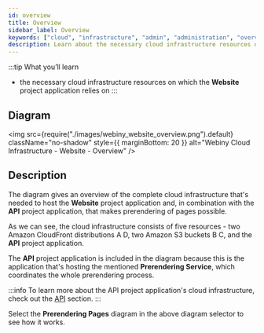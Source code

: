 ```yaml
---
id: overview
title: Overview
sidebar_label: Overview
keywords: ["cloud", "infrastructure", "admin", "administration", "overview"]
description: Learn about the necessary cloud infrastructure resources on which the Website project application relies on.
---
```



:::tip What you’ll learn
- the necessary cloud infrastructure resources on which the **Website** project application relies on
:::

## Diagram

<!-- vale off -->

<img
  src={require("./images/webiny_website_overview.png").default}
  className="no-shadow"
  style={{ marginBottom: 20 }}
  alt="Webiny Cloud Infrastructure - Website - Overview"
/>

<!-- vale on -->

## Description

<!-- vale off -->
The diagram gives an overview of the complete cloud infrastructure that's needed to host the **Website** project application and, in combination with the **API** project application, that makes prerendering of pages possible.
<!-- vale on -->

As we can see, the cloud infrastructure consists of five resources - two Amazon CloudFront distributions <diagram-letter>A</diagram-letter> <diagram-letter>D</diagram-letter>, two Amazon S3 buckets <diagram-letter>B</diagram-letter> <diagram-letter>C</diagram-letter>, and the **API** project application.

The **API** project application is included in the diagram because this is the application that's hosting the mentioned **Prerendering Service**, which coordinates the whole prerendering process.

:::info
To learn more about the API project application's cloud infrastructure, check out the [API](/docs/key-topics/cloud-infrastructure/api/introduction) section.
:::

Select the **Prerendering Pages** diagram in the above diagram selector to see how it works.

